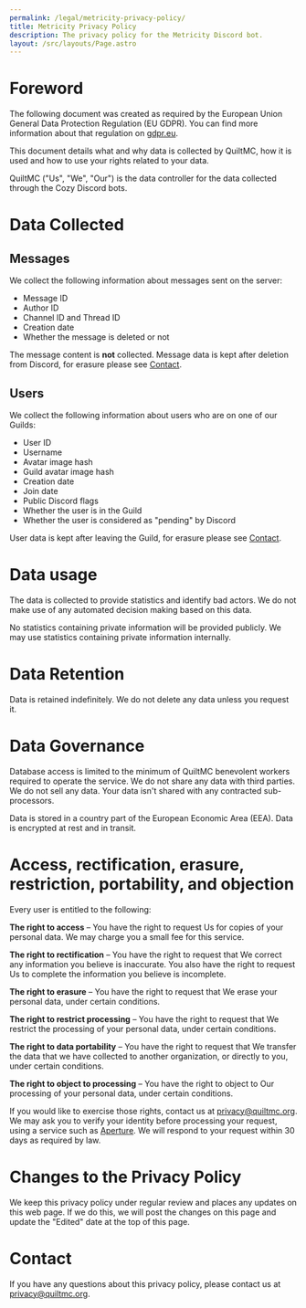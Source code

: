 ```yaml
---
permalink: /legal/metricity-privacy-policy/
title: Metricity Privacy Policy
description: The privacy policy for the Metricity Discord bot.
layout: /src/layouts/Page.astro
---
```


# Foreword

The following document was created as required by the European Union General Data Protection Regulation (EU GDPR).
You can find more information about that regulation on [gdpr.eu](https://gdpr.eu/).

This document details what and why data is collected by QuiltMC,
how it is used and how to use your rights related to your data.

QuiltMC ("Us", "We", "Our") is the data controller for the data collected through the Cozy Discord bots.

# Data Collected

## Messages

We collect the following information about messages sent on the server:
* Message ID
* Author ID
* Channel ID and Thread ID
* Creation date
* Whether the message is deleted or not

The message content is **not** collected. Message data is kept after deletion from Discord, for erasure please see [Contact](#contact).

## Users

We collect the following information about users who are on one of our Guilds:
* User ID
* Username
* Avatar image hash
* Guild avatar image hash
* Creation date
* Join date
* Public Discord flags
* Whether the user is in the Guild
* Whether the user is considered as "pending" by Discord

User data is kept after leaving the Guild, for erasure please see [Contact](#contact).

# Data usage

The data is collected to provide statistics and identify bad actors.
We do not make use of any automated decision making based on this data.

No statistics containing private information will be provided publicly.
We may use statistics containing private information internally.

# Data Retention

Data is retained indefinitely. We do not delete any data unless you request it.

# Data Governance

Database access is limited to the minimum of QuiltMC benevolent workers required to operate the service. We do not share any data with third parties.
We do not sell any data. Your data isn't shared with any contracted sub-processors.

Data is stored in a country part of the European Economic Area (EEA). Data is encrypted at rest and in transit.

# Access, rectification, erasure, restriction, portability, and objection

Every user is entitled to the following:

**The right to access** – You have the right to request Us for copies of your personal data.
We may charge you a small fee for this service.

**The right to rectification** – You have the right to request that We correct any information
you believe is inaccurate. You also have the right to request Us to complete the information
you believe is incomplete.

**The right to erasure** – You have the right to request that We erase your personal data,
under certain conditions.

**The right to restrict processing** – You have the right to request that We restrict the
processing of your personal data, under certain conditions.

**The right to data portability** – You have the right to request that We transfer the data
that we have collected to another organization, or directly to you, under certain conditions.

**The right to object to processing** – You have the right to object to Our processing of
your personal data, under certain conditions.

If you would like to exercise those rights, contact us at [privacy@quiltmc.org](mailto:privacy@quiltmc.org).
We may ask you to verify your identity before processing your request, using a service such as [Aperture](https://aperture.starchild.systems).
We will respond to your request within 30 days as required by law.

# Changes to the Privacy Policy

We keep this privacy policy under regular review and places any updates on this web page.
If we do this, we will post the changes on this page and update the "Edited" date at the top of this page.

# Contact

If you have any questions about this privacy policy, please contact us at
[privacy@quiltmc.org](mailto:privacy@quiltmc.org).
